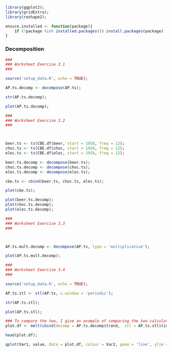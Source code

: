 

```r
library(ggplot2);
library(gridExtra);
library(reshape2);

ensure.installed <- function(package){
    if (!package %in% installed.packages()) install.packages(package)
}

```

### Decomposition


```r
###
### Worksheet Exercise 3.1
###

source('setup_data.R', echo = TRUE);

AP.ts.decomp <- decompose(AP.ts);

str(AP.ts.decomp);

plot(AP.ts.decomp);

```



```r
###
### Worksheet Exercise 3.2
###



beer.ts <- ts(CBE.df$beer, start = 1958, freq = 12);
choc.ts <- ts(CBE.df$choc, start = 1958, freq = 12);
elec.ts <- ts(CBE.df$elec, start = 1958, freq = 12);

beer.ts.decomp <- decompose(beer.ts);
choc.ts.decomp <- decompose(choc.ts);
elec.ts.decomp <- decompose(elec.ts);

cbe.ts <- cbind(beer.ts, choc.ts, elec.ts);

plot(cbe.ts);

plot(beer.ts.decomp);
plot(choc.ts.decomp);
plot(elec.ts.decomp);

```


```r
###
### Worksheet Exercise 3.3
###



AP.ts.mult.decomp <- decompose(AP.ts, type = 'multiplicative');

plot(AP.ts.mult.decomp);

```


```r
###
### Worksheet Exercise 3.4
###

source('setup_data.R', echo = TRUE);

AP.ts.stl <- stl(AP.ts, s.window = 'periodic');

str(AP.ts.stl);

plot(AP.ts.stl);

### To compare the two, I give an example of comparing the two calculated trend
plot.df <- melt(cbind(decomp = AP.ts.decomp$trend,  stl = AP.ts.stl$time.series[, 'trend']));

head(plot.df);

qplot(Var1, value, data = plot.df, colour = Var2, geom = 'line', ylim = c(0, 500));

```
